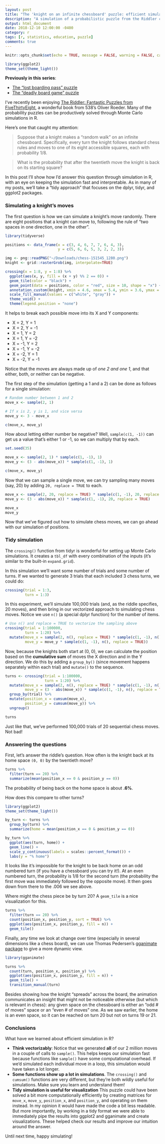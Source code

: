 ```yaml
---
layout: post
title: "The 'knight on an infinite chessboard' puzzle: efficient simulation in R "
description: "A simulation of a probabilistic puzzle from the Riddler column on FiveThirtyEight."
output: html_document
date: 2018-12-10 12:00:00 -0400
category: r
tags: [r, statistics, education, puzzle]
comments: true
---
```


```r
knitr::opts_chunk$set(echo = TRUE, message = FALSE, warning = FALSE, cache = TRUE)

library(ggplot2)
theme_set(theme_light())
```

**Previously in this series**:

* [The "lost boarding pass" puzzle](http://varianceexplained.org/r/boarding-pass-simulation/)
* [The "deadly board game" puzzle](http://varianceexplained.org/r/board-game-simulation/)

I've recently been enjoying [The Riddler: Fantastic Puzzles from FiveThirtyEight](https://www.amazon.com/Riddler-Fantastic-Puzzles-FiveThirtyEight/dp/039360991X), a wonderful book from 538's Oliver Roeder. Many of the probability puzzles can be productively solved through Monte Carlo simulations in R.

Here's one that caught my attention:

> Suppose that a knight makes a "random walk" on an infinite chessboard. Specifically, every turn the knight follows standard chess rules and moves to one of its eight accessible squares, each with probability 1/8. 

> What is the probability that after the twentieth move the knight is back on its starting square?

In this post I'll show how I'd answer this question through simulation in R, with an eye on keeping the simulation fast and interpretable. As in many of my posts, we'll take a "tidy approach" that focuses on the dplyr, tidyr, and ggplot2 packages.

### Simulating a knight's moves

The first question is how we can simulate a knight's move randomly. There are eight positions that a knight can move to, following the rule of "two spaces in one direction, one in the other".

```r
library(tidyverse)

positions <- data_frame(x = c(3, 4, 6, 7, 7, 6, 4, 3),
                        y = c(5, 6, 6, 5, 3, 2, 2, 3))

img <- png::readPNG("~/Downloads/chess-151545_1280.png")
knight <- grid::rasterGrob(img, interpolate=TRUE)

crossing(x = 1:8, y = 1:8) %>%
  ggplot(aes(x, y, fill = (x + y) %% 2 == 0)) +
  geom_tile(color = "black") +
  geom_point(data = positions, color = "red", size = 10, shape = "x") +
  annotation_custom(knight, xmin = 4.6, xmax = 5.4, ymin = 3.6, ymax = 4.4) +
  scale_fill_manual(values = c("white", "gray")) +
  theme_void() +
  theme(legend.position = "none")
```

It helps to break each possible move into its X and Y components:

* X = 2, Y = 1
* X = 2, Y = -1
* X = 1, Y = 2
* X = 1, Y = -2
* X = -1, Y = 2
* X = -1, Y = -2
* X = -2, Y = 1
* X = -2, Y = -1

Notice that the moves are always made up of *one 2 and one 1*, and that either, both, or neither can be negative.

The first step of the simulation (getting a 1 and a 2) can be done as follows for a single simulation:

```r
# Random number between 1 and 2
move_x <- sample(2, 1)

# If x is 2, y is 1, and vice versa
move_y <- 3 - move_x

c(move_x, move_y)
```

How about letting either number be negative? Well, `sample(c(1, -1))` can get us a value that's either 1 or -1, so we can multiply that by each.

```r
set.seed(35)
```

```r
move_x <- sample(2, 1) * sample(c(1, -1), 1)
move_y <- (3 - abs(move_x)) * sample(c(1, -1), 1)

c(move_x, move_y)
```

Now that we can sample a single move, we can try sampling many moves (say, 20) by adding `20, replace = TRUE` to each.

```r
move_x <- sample(2, 20, replace = TRUE) * sample(c(1, -1), 20, replace = TRUE)
move_y <- (3 - abs(move_x)) * sample(c(1, -1), 20, replace = TRUE)

move_x
move_y
```

Now that we've figured out how to simulate chess moves, we can go ahead with our simulation of positions.

### Tidy simulation

The `crossing()` function from tidyr is wonderful for setting up Monte Carlo simulations. It creates a `tbl_df` with every combination of the inputs (it's similar to the built-in `expand.grid`).

In this simulation we'll want some number of trials and some number of turns. If we wanted to generate 3 trials that each included 3 chess turns, we could do:

```r
crossing(trial = 1:3,
         turn = 1:3)
```

In this experiment, we'll simulate 100,000 trials (and, as the riddle specifies, 20 moves), and then bring in our vectorized approach to simulating chess moves. Notice we use `n()` (a special dplyr function) for the number of items.

```r
# Use n() and replace = TRUE to vectorize the sampling above
crossing(trial = 1:100000,
         turn = 1:20) %>%
  mutate(move_x = sample(2, n(), replace = TRUE) * sample(c(1, -1), n(), replace = TRUE),
         move_y = move_y * sample(c(1, -1), n(), replace = TRUE))
```

Now, because the knights both start at (0, 0), we can calculate the position based on the **cumulative sum** of moves the X direction and in the Y direction. We do this by adding a `group_by()` (since movement happens separately within each trial) and `mutate()` to the sequence.

```r
turns <- crossing(trial = 1:100000,
                  turn = 1:20) %>%
  mutate(move_x = sample(2, n(), replace = TRUE) * sample(c(1, -1), n(), replace = TRUE),
         move_y = (3 - abs(move_x)) * sample(c(1, -1), n(), replace = TRUE)) %>%
  group_by(trial) %>%
  mutate(position_x = cumsum(move_x),
         position_y = cumsum(move_y)) %>%
  ungroup()

turns
```

Just like that, we've performed 100,000 trials of 20 sequential chess moves. Not bad!

### Answering the questions

First, let's answer the riddle's question. How often is the knight back at its home space `(0, 0)` by the twentieth move?

```r
turns %>%
  filter(turn == 20) %>%
  summarize(mean(position_x == 0 & position_y == 0))
```

The probability of being back on the home space is about **.6%**.

How does this compare to other turns?

```r
library(ggplot2)
theme_set(theme_light())

by_turn <- turns %>%
  group_by(turn) %>%
  summarize(home = mean(position_x == 0 & position_y == 0))

by_turn %>%
  ggplot(aes(turn, home)) +
  geom_line() +
  scale_y_continuous(labels = scales::percent_format()) +
  labs(y = "% home")
```

It looks like it's impossible for the knight to be back home on an odd numbered turn (if you have a chessboard you can try it!). At an even numbered turn, the probability is 1/8 for the second turn (the probability the first move was immediately followed by the opposite move). It then goes down from there to the .006 we see above.

Where might the chess piece be by turn 20? A `geom_tile` is a nice visualization for this.

```r
turns %>%
  filter(turn == 20) %>%
  count(position_x, position_y, sort = TRUE) %>%
  ggplot(aes(position_x, position_y, fill = n)) +
  geom_tile()
```

Finally, any time we look at change over time (especially in several dimensions like a chess board), we can use Thomas Pedersen's [gganimate package](https://github.com/thomasp85/gganimate) to give a more dynamic view.

```r
library(gganimate)

turns %>%
  count(turn, position_x, position_y) %>%
  ggplot(aes(position_x, position_y, fill = n)) +
  geom_tile() +
  transition_manual(turn)
```

Besides showing how the knight "spreads" across the board, the animation communicates an insight that might not be noticeable otherwise (but which is relevant in chess): any given space on the chessboard is either an "odd # of moves" space or an "even # of moves" one. As we saw earlier, the home is an even space, so it can be reached on turn 20 but not on turns 19 or 21.

### Conclusions

What have we learned about efficient simulation in R?

* **Think vectorizably**: Notice that we generated **all** of our 2 million moves in a couple of calls to `sample()`. This helps keeps our simulation fast because functions like `sample()` have some computational overhead. If we'd simulated each individual move in a loop, this simulation would have taken a lot longer. 
* **Some functions show up a lot in simulations**. The `crossing()` and `cumsum()` functions are very different, but they're both wildly useful for simulations. Make sure you learn and understand them!
* **Tidy simulation is useful for visualization** This puzzle could have been solved a bit more computationally efficiently by creating matrices for `move_x`, `move_y`, `position_x`, and `position_y`, and operating on them instead. In my opinion it would have made the code a bit less readable. But more importantly, by working in a tidy format we were able to immediately pipe the results into ggplot2 and gganimate and create visualizations. These helped check our results and improve our intuition around the answer.

Until next time, happy simulating!



